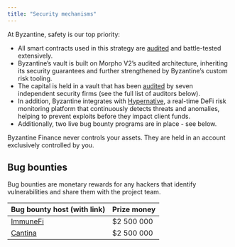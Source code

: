 ```yaml
---
title: "Security mechanisms"
---
```


At Byzantine, safety is our top priority:

- All smart contracts used in this strategy are [audited](/documentation/asset-protection/security-audits) and battle-tested extensively.
- Byzantine’s vault is built on Morpho V2’s audited architecture, inheriting its security guarantees and further strengthened by Byzantine’s custom risk tooling.
- The capital is held in a vault that has been [audited](/documentation/asset-protection/security-audits) by seven independent security firms (see the full list of auditors below).
- In addition, Byzantine integrates with [Hypernative](https://www.hypernative.io/), a real-time DeFi risk monitoring platform that continuously detects threats and anomalies, helping to prevent exploits before they impact client funds.
- Additionally, two live bug bounty programs are in place - see below.

Byzantine Finance never controls your assets. They are held in an account exclusively controlled by you.

## Bug bounties

Bug bounties are monetary rewards for any hackers that identify vulnerabilities and share them with the project team.

| **Bug bounty host (with link)**                                              | **Prize money** |
| ---------------------------------------------------------------------------- | --------------- |
| [ImmuneFi](https://immunefi.com/bug-bounty/morpho/information/)              | \$2 500 000     |
| [Cantina](https://cantina.xyz/bounties/35a5f0a1-2ffd-432c-8f3b-77d169add8c3) | \$2 500 000     |